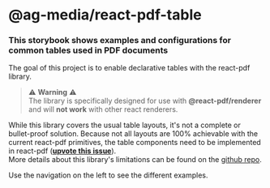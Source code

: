 
<Meta title="Welcome" />

# **@ag-media/react-pdf-table**

### This storybook shows examples and configurations for common tables used in PDF documents

The goal of this project is to enable declarative tables with the react-pdf library.

> ⚠ **Warning** ⚠ <br />
> The library is specifically designed for use with **@react-pdf/renderer** and will
> **not work** with other react renderers.

While this library covers the usual table layouts, it's not a complete or bullet-proof solution.
Because not all layouts are 100% achievable with the current react-pdf primitives, the table 
components need to be implemented in react-pdf (**[upvote this issue](https://github.com/diegomura/react-pdf/issues/2343)**). <br />
More details about this library's limitations can be found on the [github repo](https://github.com/ag-media/react-pdf-table#limitations--known-issues).

Use the navigation on the left to see the different examples.
